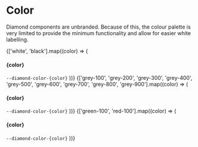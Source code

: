
<Meta title="Docs/Tokens/Color" />

# Color

Diamond components are unbranded. Because of this, the colour palette is very limited to provide the minimum functionality and allow for easier white labelling.

<Source code={code} language='css' />

<diamond-grid class="diamond-spacing-bottom-lg" wrap="wrap">
  {['white', 'black'].map((color) => (
    <diamond-grid-item small-mobile="12" tablet="6" small-desktop="4">
    <docs-swatch style={{ '--swatch-color': `var(--diamond-color-${color})` }}>
      <h4>{color}</h4>
      <code>--diamond-color-{color}</code>
    </docs-swatch>
  </diamond-grid-item>
  ))}
</diamond-grid>

<diamond-grid class="diamond-spacing-bottom-lg" wrap="wrap">
  {['grey-100', 'grey-200', 'grey-300', 'grey-400', 'grey-500', 'grey-600', 'grey-700', 'grey-800', 'grey-900'].map((color) => (
    <diamond-grid-item small-mobile="12" tablet="6" small-desktop="4">
      <docs-swatch style={{ '--swatch-color': `var(--diamond-color-${color})` }}>
        <h4>{color}</h4>
        <code>--diamond-color-{color}</code>
      </docs-swatch>
    </diamond-grid-item>
  ))}
</diamond-grid>

<diamond-grid class="diamond-spacing-bottom-lg" wrap="wrap">
  {['green-100', 'red-100'].map((color) => (
    <diamond-grid-item small-mobile="12" tablet="6" small-desktop="4">
      <docs-swatch style={{ '--swatch-color': `var(--diamond-color-${color})` }}>
        <h4>{color}</h4>
        <code>--diamond-color-{color}</code>
      </docs-swatch>
    </diamond-grid-item>
  ))}
</diamond-grid>
